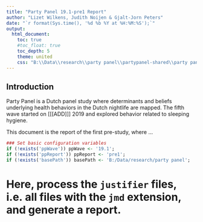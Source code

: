 ```yaml
---
title: "Party Panel 19.1-pre1 Report"
author: "Lizet Wilkens, Judith Noijen & Gjalt-Jorn Peters"
date: "`r format(Sys.time(), '%d %b %Y at %H:%M:%S');`"
output:
  html_document:
    toc: true
    #toc_float: true
    toc_depth: 5
    theme: united
    css: "B:\\Data\\research\\party panel\\partypanel-shared\\party panel reports.css"
---
```


Introduction
------------

Party Panel is a Dutch panel study where determinants and beliefs underlying health behaviors in the Dutch nightlife are mapped. The fifth wave started on [[[ADD]]] 2019 and explored behavior related to sleeping hygiene.

This document is the report of the first pre-study, where ... 

```r

### Set basic configuration variables
if (!exists('ppWave')) ppWave <- '19.1';
if (!exists('ppReport')) ppReport <- 'pre1';
if (!exists('basePath')) basePath <- 'B:/Data/research/party panel';

```


# Here, process the `justifier` files, i.e. all files with the `jmd` extension, and generate a report.
